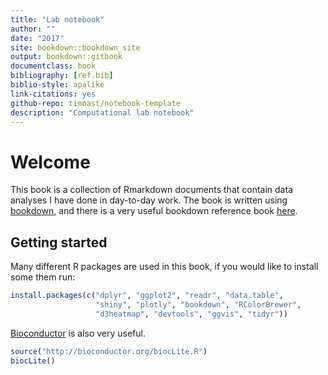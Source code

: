 ```yaml
--- 
title: "Lab notebook"
author: ""
date: "2017"
site: bookdown::bookdown_site
output: bookdown::gitbook
documentclass: book
bibliography: [ref.bib]
biblio-style: apalike
link-citations: yes
github-repo: timoast/notebook-template
description: "Computational lab notebook"
---
```


# Welcome

This book is a collection of Rmarkdown documents that contain data analyses I have done in day-to-day work. The book is written using [bookdown](https://bookdown.org/), and there is a very useful bookdown reference book [here](https://bookdown.org/yihui/bookdown/).

## Getting started

Many different R packages are used in this book, if you would like to install some them run:


```r
install.packages(c("dplyr", "ggplot2", "readr", "data.table",
                   "shiny", "plotly", "bookdown", "RColorBrewer",
                   "d3heatmap", "devtools", "ggvis", "tidyr"))
```

[Bioconductor](www.bioconductor.org) is also very useful.


```r
source("http://bioconductor.org/biocLite.R")
biocLite()
```
